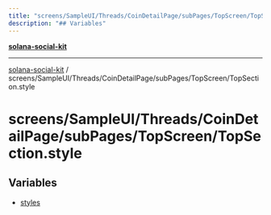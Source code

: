 ```yaml
---
title: "screens/SampleUI/Threads/CoinDetailPage/subPages/TopScreen/TopSection.style"
description: "## Variables"
---
```


[**solana-social-kit**](../../../../../../../README.mdx)

***

[solana-social-kit](../../../../../../../README.mdx) / screens/SampleUI/Threads/CoinDetailPage/subPages/TopScreen/TopSection.style

# screens/SampleUI/Threads/CoinDetailPage/subPages/TopScreen/TopSection.style

## Variables

- [styles](variables/styles.mdx)
